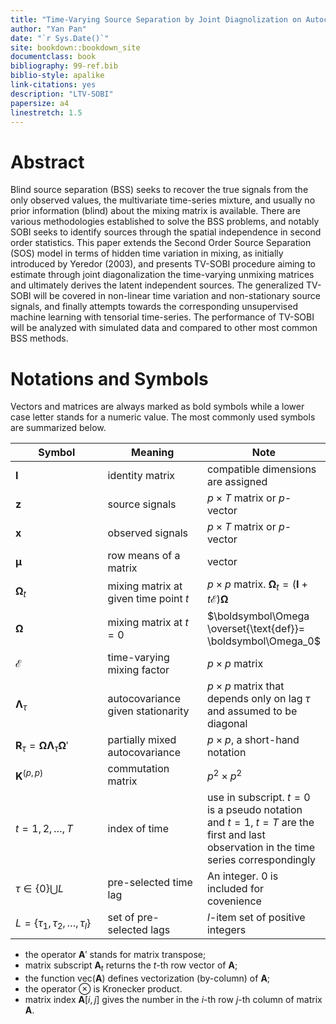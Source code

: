 ```yaml
--- 
title: "Time-Varying Source Separation by Joint Diagnolization on Autocovariances"
author: "Yan Pan"
date: "`r Sys.Date()`"
site: bookdown::bookdown_site
documentclass: book
bibliography: 99-ref.bib
biblio-style: apalike
link-citations: yes
description: "LTV-SOBI"
papersize: a4
linestretch: 1.5
---
```


# Abstract {-}

Blind source separation (BSS) seeks to recover the true signals from the only observed values, the multivariate time-series mixture, and usually no prior information (blind) about the mixing matrix is available. There are various methodologies established to solve the BSS problems, and notably SOBI seeks to identify sources through the spatial independence in second order statistics. This paper extends the Second Order Source Separation (SOS) model   in terms of hidden time variation in mixing, as initially introduced by Yeredor (2003), and presents TV-SOBI procedure aiming to estimate through joint diagonalization the time-varying unmixing matrices and ultimately derives the latent independent sources. The generalized TV-SOBI will be covered in non-linear time variation and non-stationary source signals, and finally attempts towards the corresponding unsupervised machine learning with tensorial time-series. The performance of TV-SOBI will be analyzed with simulated data and compared to other most common BSS methods. 

# Notations and Symbols {-}

Vectors and matrices are always marked as bold symbols while a lower case letter stands for a numeric value. The most commonly used symbols are summarized below.

| Symbol | Meaning | Note |
|---|---|---|
| $\boldsymbol I$ | identity matrix| compatible dimensions are assigned|
| $\boldsymbol z$ | source signals| $p\times T$ matrix or $p$-vector |
| $\boldsymbol x$ | observed signals| $p\times T$ matrix or $p$-vector |
| $\boldsymbol\mu$ | row means of a matrix   |  vector  |
| $\boldsymbol\Omega_t$ | mixing matrix at given time point $t$ | $p\times p$ matrix. $\boldsymbol\Omega_t = ( \boldsymbol I+t \boldsymbol{\mathcal E}) \boldsymbol\Omega$ |
| $\boldsymbol\Omega$ | mixing matrix at $t=0$ | $\boldsymbol\Omega \overset{\text{def}}= \boldsymbol\Omega_0$ |
| $\boldsymbol{\mathcal E}$ |time-varying mixing factor | $p\times p$ matrix |
| $\boldsymbol\Lambda_{\tau}$ | autocovariance given stationarity | $p\times p$ matrix that depends only on lag $\tau$ and assumed to be diagonal |
| $\boldsymbol R_{\tau} = \boldsymbol{\Omega \Lambda}_{\tau} \boldsymbol\Omega'$ | partially mixed autocovariance  | $p\times p$, a short-hand notation|
| $\boldsymbol K ^{(p,p)}$ | commutation matrix | $p^2\times p^2$ |
| $t=1,2,\dots,T$ | index of time | use in subscript. $t=0$ is a pseudo notation and $t=1,\ t=T$ are the first and last observation in the time series correspondingly | 
| $\tau \in \{0\}\bigcup L$ | pre-selected time lag | An integer. 0 is included for covenience |
| $L = \{\tau_1,\tau_2,\dots,\tau_l\}$ | set of pre-selected lags | $l$-item set of positive integers |


- the operator $\boldsymbol{A}'$ stands for matrix transpose; 
- matrix subscript $\boldsymbol{A}_t$ returns the $t$-th row vector of $\boldsymbol{A}$;
- the function $\text{vec}( \boldsymbol A)$ defines vectorization (by-column) of $\boldsymbol A$;
- the operator $\otimes$ is Kronecker product.
- matrix index $\boldsymbol{A}[i,j]$ gives the number in the $i$-th row $j$-th column of matrix $\boldsymbol{A}$.
